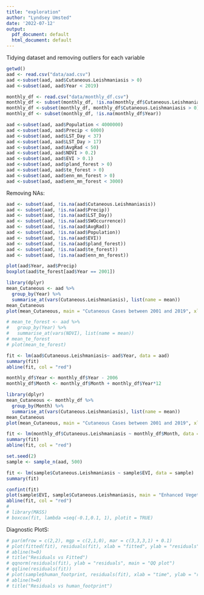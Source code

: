 ```yaml
---
title: "exploration"
author: "Lyndsey Umsted"
date: '2022-07-12'
output:
  pdf_document: default
  html_document: default
---
```


Tidying dataset and removing outliers for each variable
```r
getwd()
aad <- read.csv("data/aad.csv")
aad <-subset(aad, aad$Cutaneous.Leishmaniasis > 0)
aad <-subset(aad, aad$Year < 2019)
```

```r
monthly_df <- read.csv("data/monthly_df.csv")
monthly_df <- subset(monthly_df, !is.na(monthly_df$Cutaneous.Leishmaniasis))
monthly_df <-subset(monthly_df, monthly_df$Cutaneous.Leishmaniasis > 0)
monthly_df <- subset(monthly_df, !is.na(monthly_df$Year))
```



```r
aad <-subset(aad, aad$Population < 4000000)
aad <-subset(aad, aad$Precip < 6000)
aad <-subset(aad, aad$LST_Day < 37)
aad <-subset(aad, aad$LST_Day > 17)
aad <-subset(aad, aad$AvgRad < 50)
aad <-subset(aad, aad$NDVI > 0.2)
aad <-subset(aad, aad$EVI > 0.1)
aad <-subset(aad, aad$pland_forest > 0)
aad <-subset(aad, aad$te_forest > 0)
aad <-subset(aad, aad$enn_mn_forest > 0)
aad <-subset(aad, aad$enn_mn_forest < 3000)
```

Removing NAs:
```r
aad <- subset(aad, !is.na(aad$Cutaneous.Leishmaniasis))
aad <- subset(aad, !is.na(aad$Precip))
aad <- subset(aad, !is.na(aad$LST_Day))
aad <- subset(aad, !is.na(aad$SWOccurrence))
aad <- subset(aad, !is.na(aad$AvgRad))
aad <- subset(aad, !is.na(aad$Population))
aad <- subset(aad, !is.na(aad$EVI))
aad <- subset(aad, !is.na(aad$pland_forest))
aad <- subset(aad, !is.na(aad$te_forest))
aad <- subset(aad, !is.na(aad$enn_mn_forest))
```



```r
plot(aad$Year, aad$Precip)
boxplot(aad$te_forest[aad$Year == 2001])
```


```r
library(dplyr)
mean_Cutaneous <- aad %>%
  group_by(Year) %>%
  summarise_at(vars(Cutaneous.Leishmaniasis), list(name = mean))
mean_Cutaneous
plot(mean_Cutaneous, main = "Cutaneous Cases between 2001 and 2019", xlab = "Year", ylab = "Cases")

# mean_te_forest <- aad %>%
#   group_by(Year) %>%
#   summarise_at(vars(NDVI), list(name = mean))
# mean_te_forest
# plot(mean_te_forest)

fit <- lm(aad$Cutaneous.Leishmaniasis~ aad$Year, data = aad)
summary(fit)
abline(fit, col = "red")
```


```r
monthly_df$Year <- monthly_df$Year - 2006
monthly_df$Month <- monthly_df$Month + monthly_df$Year*12
```


```r
library(dplyr)
mean_Cutaneous <- monthly_df %>%
  group_by(Month) %>%
  summarise_at(vars(Cutaneous.Leishmaniasis), list(name = mean))
mean_Cutaneous
plot(mean_Cutaneous, main = "Cutaneous Cases between 2001 and 2019", xlab = "Month", ylab = "Cases")

fit <- lm(monthly_df$Cutaneous.Leishmaniasis ~ monthly_df$Month, data = monthly_df)
summary(fit)
abline(fit, col = "red")
```



```r
set.seed(2)
sample <- sample_n(aad, 500)

fit <- lm(sample$Cutaneous.Leishmaniasis ~ sample$EVI, data = sample)
summary(fit)

confint(fit)
plot(sample$EVI, sample$Cutaneous.Leishmaniasis, main = "Enhanced Vegetation Index vs Cutaneous Leishmaniasis Cases", xlab = "EVI", ylab = "Cases per Thousand")
abline(fit, col = "red")
# 
# library(MASS)
# boxcox(fit, lambda =seq(-0.1,0.1, 1), plotit = TRUE)
```


Diagnostic PlotS:
```r
# par(mfrow = c(2,2), mgp = c(2,1,0), mar = c(3,3,3,1) + 0.1)
# plot(fitted(fit), residuals(fit), xlab = "fitted", ylab = "residuals")
# abline(h=0)
# title("Residuals vs Fitted")
# qqnorm(residuals(fit), ylab = "residuals", main = "QQ plot")
# qqline(residuals(fit))
# plot(sample$human_footprint, residuals(fit), xlab = "time", ylab = "resdisuals")
# abline(h=0)
# title("Residuals vs human_footprint")
```







